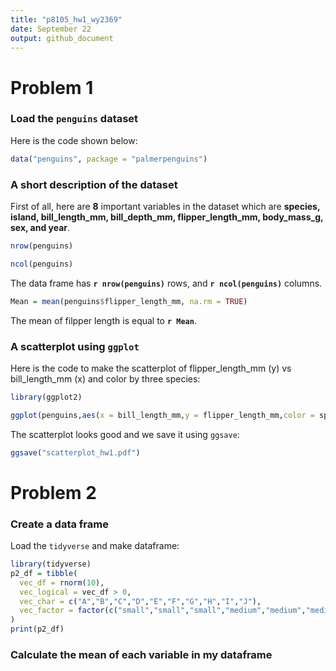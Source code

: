```yaml
---
title: "p8105_hw1_wy2369"
date: September 22 
output: github_document
---
```


# Problem 1

### Load the `penguins` dataset 

Here is the code shown below:
```r
data("penguins", package = "palmerpenguins")
```

### A short description of the dataset

First of all, here are **8** important variables in the dataset which are **species, island, bill_length_mm, bill_depth_mm, flipper_length_mm, body_mass_g, sex, and year**. 


```r
nrow(penguins)
```

```r
ncol(penguins)
```
The data frame has **`r nrow(penguins)`** rows, and **`r ncol(penguins)`** columns. 


```r
Mean = mean(penguins$flipper_length_mm, na.rm = TRUE)
```
The mean of filpper length is equal to **`r Mean`**. 



### A scatterplot using `ggplot`
Here is the code to make the scatterplot of flipper_length_mm (y) vs bill_length_mm (x) and color by three species:
```r
library(ggplot2)

ggplot(penguins,aes(x = bill_length_mm,y = flipper_length_mm,color = species)) + geom_point()

```

The scatterplot looks good and we save it using `ggsave`:
```r
ggsave("scatterplot_hw1.pdf")
```

# Problem 2

### Create a data frame
Load the `tidyverse` and make dataframe: 
```r
library(tidyverse)
p2_df = tibble(
  vec_df = rnorm(10),
  vec_logical = vec_df > 0,
  vec_char = c("A","B","C","D","E","F","G","H","I","J"),
  vec_factor = factor(c("small","small","small","medium","medium","medium","large","large","large","small"))
)
print(p2_df)

```

### Calculate the mean of each variable in my dataframe



